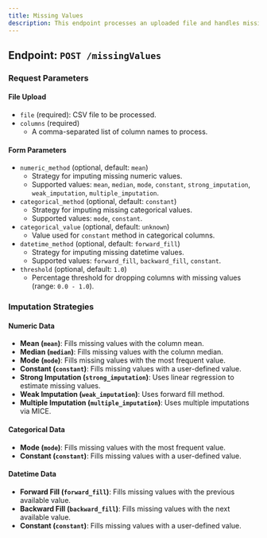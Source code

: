 ---
title: Missing Values
description: This endpoint processes an uploaded file and handles missing values in specified columns based on defined imputation strategies.
---

## Endpoint: `POST /missingValues`

### Request Parameters

#### File Upload
- `file` (required): CSV file to be processed.
- `columns` (required)
  - A comma-separated list of column names to process.

#### Form Parameters
- `numeric_method` (optional, default: `mean`)
  - Strategy for imputing missing numeric values.
  - Supported values: `mean`, `median`, `mode`, `constant`, `strong_imputation`, `weak_imputation`, `multiple_imputation`.
- `categorical_method` (optional, default: `constant`)
  - Strategy for imputing missing categorical values.
  - Supported values: `mode`, `constant`.
- `categorical_value` (optional, default: `unknown`)
  - Value used for `constant` method in categorical columns.
- `datetime_method` (optional, default: `forward_fill`)
  - Strategy for imputing missing datetime values.
  - Supported values: `forward_fill`, `backward_fill`, `constant`.
- `threshold` (optional, default: `1.0`)
  - Percentage threshold for dropping columns with missing values (range: `0.0 - 1.0`).

### Imputation Strategies
#### Numeric Data
- **Mean (`mean`)**: Fills missing values with the column mean.
- **Median (`median`)**: Fills missing values with the column median.
- **Mode (`mode`)**: Fills missing values with the most frequent value.
- **Constant (`constant`)**: Fills missing values with a user-defined value.
- **Strong Imputation (`strong_imputation`)**: Uses linear regression to estimate missing values.
- **Weak Imputation (`weak_imputation`)**: Uses forward fill method.
- **Multiple Imputation (`multiple_imputation`)**: Uses multiple imputations via MICE.

#### Categorical Data
- **Mode (`mode`)**: Fills missing values with the most frequent value.
- **Constant (`constant`)**: Fills missing values with a user-defined value.

#### Datetime Data
- **Forward Fill (`forward_fill`)**: Fills missing values with the previous available value.
- **Backward Fill (`backward_fill`)**: Fills missing values with the next available value.
- **Constant (`constant`)**: Fills missing values with a user-defined value.